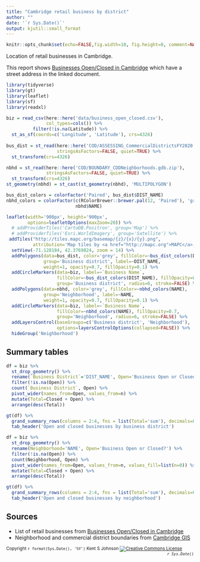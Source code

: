 ```yaml
---
title: "Cambridge retail business by district"
author: ""
date: '`r Sys.Date()`'
output: kjutil::small_format
---
```


```r
knitr::opts_chunk$set(echo=FALSE,fig.width=10, fig.height=8, comment=NA, warning=FALSE, message=FALSE)
```

Location of retail businesses in Cambridge.

This report shows 
[Businesses Open/Closed in Cambridge](https://app.smartsheet.com/b/publish?EQBCT=1ee01731e6654ed68cd4c083de72b707)
which have a street address in the linked document.

```r
library(tidyverse)
library(gt)
library(leaflet)
library(sf)
library(readxl)
```
```r
biz = read_csv(here::here('data/business_open_closed.csv'), 
               col_types=cols()) %>% 
          filter(!is.na(Latitude)) %>% 
  st_as_sf(coords=c('Longitude', 'Latitude'), crs=4326)
          
bus_dist = st_read(here::here('COD/ASSESSING_CommercialDistrictsFY2020.gdb.zip'),
                   stringsAsFactors=FALSE, quiet=TRUE) %>% 
  st_transform(crs=4326)

nbhd = st_read(here::here('COD/BOUNDARY_CDDNeighborhoods.gdb.zip'),
               stringsAsFactors=FALSE, quiet=TRUE) %>% 
  st_transform(crs=4326)
st_geometry(nbhd) = st_cast(st_geometry(nbhd), 'MULTIPOLYGON')
```

```r
bus_dist_colors = colorFactor('Paired', bus_dist$DIST_NAME)
nbhd_colors = colorFactor(c(RColorBrewer::brewer.pal(12, 'Paired'), 'gray'),
                          nbhd$NAME)

leaflet(width='900px', height='900px',
        options=leafletOptions(maxZoom=20)) %>%
  # addProviderTiles('CartoDB.Positron', group='Map') %>%
  # addProviderTiles('Esri.WorldImagery', group='Satellite') %>%
 addTiles("http://tiles.mapc.org/basemap/{z}/{x}/{y}.png",
          attribution='Map tiles by <a href="http://mapc.org">MAPC</a>, Data by <a href="http://www.mass.gov/mgis/">MassGIS</a>.') %>%
  setView(-71.128184, 42.3769824, zoom = 14) %>% 
  addPolygons(data=bus_dist, color='grey', fillColor=~bus_dist_colors(DIST_NAME), 
              group='Business district', label=~DIST_NAME,
              weight=1, opacity=0.7, fillOpacity=0.1) %>% 
  addCircleMarkers(data=biz, label=~`Business Name`,
                   fillColor=~bus_dist_colors(DIST_NAME), fillOpacity=0.7,
                   group='Business district', radius=6, stroke=FALSE) %>% 
  addPolygons(data=nbhd, color='grey', fillColor=~nbhd_colors(NAME), 
              group='Neighborhood', label=~NAME,
              weight=1, opacity=0.7, fillOpacity=0.1) %>% 
  addCircleMarkers(data=biz, label=~`Business Name`,
                   fillColor=~nbhd_colors(NAME), fillOpacity=0.7,
                   group='Neighborhood', radius=6, stroke=FALSE) %>% 
  addLayersControl(baseGroups=c('Business district', 'Neighborhood'),
                   options=layersControlOptions(collapsed=FALSE)) %>% 
  hideGroup('Neighborhood')
```

## Summary tables

```r
df = biz %>% 
  st_drop_geometry() %>% 
  rename(`Business District`='DIST_NAME', Open='Business Open or Closed?') %>% 
  filter(!is.na(Open)) %>% 
  count(`Business District`, Open) %>% 
  pivot_wider(names_from=Open, values_from=n) %>% 
  mutate(Total=Closed + Open) %>% 
  arrange(desc(Total))

gt(df) %>%
  grand_summary_rows(columns = 2:4, fns = list(Total='sum'), decimals=0) %>% 
  tab_header('Open and closed businesses by business district')

df = biz %>% 
  st_drop_geometry() %>% 
  rename(Neighborhood='NAME', Open='Business Open or Closed?') %>% 
  filter(!is.na(Open)) %>% 
  count(Neighborhood, Open) %>% 
  pivot_wider(names_from=Open, values_from=n, values_fill=list(n=0)) %>% 
  mutate(Total=Closed + Open) %>% 
  arrange(desc(Total))

gt(df) %>%
  grand_summary_rows(columns = 2:4, fns = list(Total='sum'), decimals=0) %>% 
  tab_header('Open and closed businesses by neighborhood')

```

## Sources

- List of retail businesses from 
  [Businesses Open/Closed in Cambridge](https://app.smartsheet.com/b/publish?EQBCT=1ee01731e6654ed68cd4c083de72b707)
- Neighborhood and commercial district boundaries from 
  [Cambridge GIS](http://gis.cambridgema.gov)

<small>Copyright `r format(Sys.Date(), '%Y')` Kent S Johnson
<a rel="license" href="http://creativecommons.org/licenses/by-nc-sa/4.0/">
  <img alt="Creative Commons License" style="border-width:0;vertical-align:middle;display:inline" 
  src="https://i.creativecommons.org/l/by-nc-sa/4.0/80x15.png" target="_blank"/></a>
  <span style='float:right;font-style: italic;'>`r Sys.Date()`</span></small>
